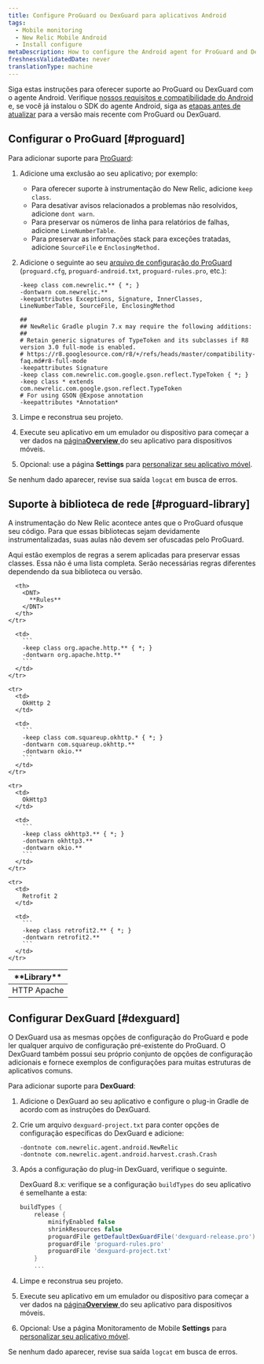 ```yaml
---
title: Configure ProGuard ou DexGuard para aplicativos Android
tags:
  - Mobile monitoring
  - New Relic Mobile Android
  - Install configure
metaDescription: How to configure the Android agent for ProGuard and DexGuard
freshnessValidatedDate: never
translationType: machine
---
```


Siga estas instruções para oferecer suporte ao ProGuard ou DexGuard com o agente Android. Verifique [nossos requisitos e compatibilidade do Android](/docs/mobile-monitoring/new-relic-mobile-android/get-started/new-relic-android-compatibility-requirements) e, se você já instalou o SDK do agente Android, siga as [etapas antes de atualizar](/docs/mobile-apps/android-1-upgrade) para a versão mais recente com ProGuard ou DexGuard.

## Configurar o ProGuard [#proguard]

Para adicionar suporte para [ProGuard](http://proguard.sourceforge.net/manual/usage.html):

1. Adicione uma exclusão ao seu aplicativo; por exemplo:

   * Para oferecer suporte à instrumentação do New Relic, adicione `keep class`.
   * Para desativar avisos relacionados a problemas não resolvidos, adicione `dont warn`.
   * Para preservar os números de linha para relatórios de falhas, adicione `LineNumberTable`.
   * Para preservar as informações stack para exceções tratadas, adicione `SourceFile` e `EnclosingMethod.`

2. Adicione o seguinte ao seu [arquivo de configuração do ProGuard](#proguard-library) (`proguard.cfg`, `proguard-android.txt`, `proguard-rules.pro`, etc.):

   ```
   -keep class com.newrelic.** { *; }
   -dontwarn com.newrelic.**
   -keepattributes Exceptions, Signature, InnerClasses, LineNumberTable, SourceFile, EnclosingMethod

   ##
   ## NewRelic Gradle plugin 7.x may require the following additions:
   ##
   # Retain generic signatures of TypeToken and its subclasses if R8 version 3.0 full-mode is enabled.
   # https://r8.googlesource.com/r8/+/refs/heads/master/compatibility-faq.md#r8-full-mode
   -keepattributes Signature
   -keep class com.newrelic.com.google.gson.reflect.TypeToken { *; }
   -keep class * extends com.newrelic.com.google.gson.reflect.TypeToken
   # For using GSON @Expose annotation
   -keepattributes *Annotation*
   ```

3. Limpe e reconstrua seu projeto.

4. Execute seu aplicativo em um emulador ou dispositivo para começar a ver dados na [página<DNT>**Overview**</DNT> ](/docs/mobile-apps/mobile-apps-dashboard)do seu aplicativo para dispositivos móveis.

5. Opcional: use a página <InlinePopover type="mobile"/><DNT>**Settings**</DNT> para [personalizar seu aplicativo móvel](/docs/mobile-apps/customizing-your-mobile-app-settings).

Se nenhum dado aparecer, revise sua saída `logcat` em busca de erros.

<InstallFeedback/>

## Suporte à biblioteca de rede [#proguard-library]

A instrumentação do New Relic acontece antes que o ProGuard ofusque seu código. Para que essas bibliotecas sejam devidamente instrumentalizadas, suas aulas não devem ser ofuscadas pelo ProGuard.

Aqui estão exemplos de regras a serem aplicadas para preservar essas classes. Essa não é uma lista completa. Serão necessárias regras diferentes dependendo da sua biblioteca ou versão.

<table>
  <thead>
    <tr>
      <th style={{ width: "200px" }}>
        <DNT>
          **Library**
        </DNT>
      </th>

      <th>
        <DNT>
          **Rules**
        </DNT>
      </th>
    </tr>
  </thead>

  <tbody>
    <tr>
      <td>
        HTTP Apache
      </td>

      <td>
        ```
        -keep class org.apache.http.** { *; }
        -dontwarn org.apache.http.**
        ```
      </td>
    </tr>

    <tr>
      <td>
        OkHttp 2
      </td>

      <td>
        ```
        -keep class com.squareup.okhttp.* { *; }
        -dontwarn com.squareup.okhttp.**
        -dontwarn okio.**
        ```
      </td>
    </tr>

    <tr>
      <td>
        OkHttp3
      </td>

      <td>
        ```
        -keep class okhttp3.** { *; }
        -dontwarn okhttp3.**
        -dontwarn okio.**
        ```
      </td>
    </tr>

    <tr>
      <td>
        Retrofit 2
      </td>

      <td>
        ```
        -keep class retrofit2.** { *; }
        -dontwarn retrofit2.**
        ```
      </td>
    </tr>
  </tbody>
</table>

## Configurar DexGuard [#dexguard]

O DexGuard usa as mesmas opções de configuração do ProGuard e pode ler qualquer arquivo de configuração pré-existente do ProGuard. O DexGuard também possui seu próprio conjunto de opções de configuração adicionais e fornece exemplos de configurações para muitas estruturas de aplicativos comuns.

Para adicionar suporte para <DNT>**DexGuard**</DNT>:

1. Adicione o DexGuard ao seu aplicativo e configure o plug-in Gradle de acordo com as instruções do DexGuard.

2. Crie um arquivo `dexguard-project.txt` para conter opções de configuração específicas do DexGuard e adicione:

   ```
   -dontnote com.newrelic.agent.android.NewRelic
   -dontnote com.newrelic.agent.android.harvest.crash.Crash
   ```

3. Após a configuração do plug-in DexGuard, verifique o seguinte.

   DexGuard 8.x: verifique se a configuração `buildTypes` do seu aplicativo é semelhante a esta:

   ```gradle
   buildTypes {
       release {
           minifyEnabled false
           shrinkResources false
           proguardFile getDefaultDexGuardFile('dexguard-release.pro')
           proguardFile 'proguard-rules.pro'
           proguardFile 'dexguard-project.txt'
       } 
       ...
   ```

4. Limpe e reconstrua seu projeto.

5. Execute seu aplicativo em um emulador ou dispositivo para começar a ver dados na [página<DNT>**Overview**</DNT> ](/docs/mobile-apps/mobile-apps-dashboard)do seu aplicativo para dispositivos móveis.

6. Opcional: Use a página Monitoramento de Mobile <DNT>**Settings**</DNT> para [personalizar seu aplicativo móvel](/docs/mobile-apps/customizing-your-mobile-app-settings).

Se nenhum dado aparecer, revise sua saída `logcat` em busca de erros.
